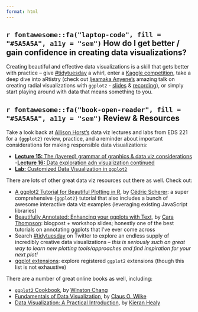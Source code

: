 ```yaml
---
format: html
---
```


## **`r fontawesome::fa("laptop-code", fill = "#5A5A5A", a11y = "sem")`** How do I get better / gain confidence in creating data visualizations?

Creating beautiful and effective data visualizations is a skill that gets better with practice -- give [#tidytuesday](https://github.com/rfordatascience/tidytuesday) a whirl, enter a [Kaggle competition](https://www.kaggle.com/competitions), take a deep dive into aRtistry (check out [Ijeamaka Anyene's](https://ijeamaka-anyene.netlify.app/) amazing talk on creating radial visualizations with `ggplot2` - [slides](https://ijeamakaanyene.github.io/aRt_ggplot/index.html#1) & [recording](https://www.youtube.com/watch?v=h0i6KAahLY8&ab_channel=R-LadiesGlobal)), or simply start playing around with data that means something to you.

## **`r fontawesome::fa("book-open-reader", fill = "#5A5A5A", a11y = "sem")`** Review & Resources

Take a look back at [Allison Horst's](https://allisonhorst.github.io/) data viz lectures and labs from EDS 221 for a `{ggplot2}` review, practice, and a reminder about important considerations for making responsible data visualizations:

- [**Lecture 15:** The (layered) grammar of graphics & data viz considerations](https://docs.google.com/presentation/d/e/2PACX-1vSpUdai7BTXprh3dwSNBpJymNGUIOFhEgQn5XbQWZhWy8EpUyd64Lem08YK_kc6tP0iyoJ5wRAVvSYe/pub?start=false&loop=false&delayms=3000&slide=id.p)
-[**Lecture 16:** Data exploration adn visualization continued](https://docs.google.com/presentation/d/e/2PACX-1vR1QB0S3AfBfdJZ1nnhUw2iKSxV83GDc5l9BYPC6yQhxBdnzRpAAZ2lh7QWhX4kY65Uf_q0yK9FtHmW/pub?start=false&loop=false&delayms=3000&slide=id.p)
- [**Lab:** Customized Data Visualization in `ggplot2`](https://allisonhorst.github.io/eds221-day8-comp/data_viz.html)

There are lots of other great data viz resources out there as well. Check out:

- [A ggplot2 Tutorial for Beautiful Plotting in R
](https://www.cedricscherer.com/2019/08/05/a-ggplot2-tutorial-for-beautiful-plotting-in-r/), by [Cédric Scherer](https://www.cedricscherer.com/): a super comprehensive `{ggplot2}` tutorial that also includes a bunch of awesome interactive data viz examples (leveraging existing JavaScript libraries)
- [Beautifully Annotated: Enhancing your ggplots with Text](https://www.cararthompson.com/talks/rl-cambridge-beautifully-annotated/), by [Cara Thompson](https://www.cararthompson.com/index.html): blogpost + workshop slides; honestly one of the best tutorials on annotating ggplots that I've ever come across 
- Search [#tidytuesday](https://twitter.com/search?q=%23tidytuesday&src=typed_query) on Twitter to explore an endless supply of incredibly creative data visualizations -- *this is seriously such an great way to learn new plotting tools/approaches and find inspiration for your next plot!*
- [ggplot extensions](https://exts.ggplot2.tidyverse.org/): explore registered `ggplot2` extensions (though this list is not exhaustive)

There are a number of great online books as well, including: 

- [`ggplot2` Cookbook](http://www.cookbook-r.com/Graphs/), by [Winston Chang](https://github.com/wch)
- [Fundamentals of Data Visualization](https://clauswilke.com/dataviz/), by [Claus O. Wilke](https://clauswilke.com/)
- [Data Visualization: A Practical Introduction](https://socviz.co/index.html#preface), by [Kieran Healy](https://kieranhealy.org/)